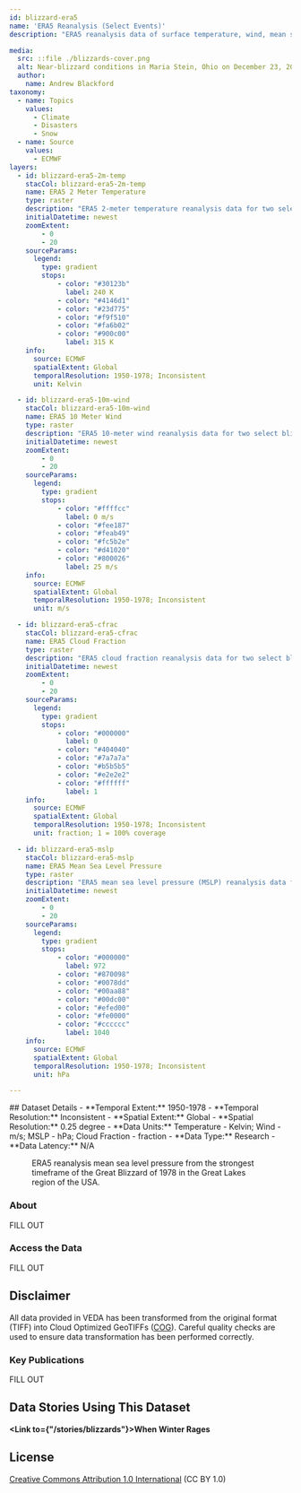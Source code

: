 ```yaml
---
id: blizzard-era5
name: 'ERA5 Reanalysis (Select Events)'
description: "ERA5 reanalysis data of surface temperature, wind, mean sea level pressure, and cloud fraction for two select blizzard events."

media:
  src: ::file ./blizzards-cover.png
  alt: Near-blizzard conditions in Maria Stein, Ohio on December 23, 2022.
  author: 
    name: Andrew Blackford
taxonomy:
  - name: Topics
    values:
      - Climate
      - Disasters
      - Snow
  - name: Source
    values:
      - ECMWF
layers:
  - id: blizzard-era5-2m-temp
    stacCol: blizzard-era5-2m-temp
    name: ERA5 2 Meter Temperature
    type: raster
    description: "ERA5 2-meter temperature reanalysis data for two select blizzards."
    initialDatetime: newest
    zoomExtent:
        - 0
        - 20
    sourceParams:
      legend:
        type: gradient
        stops:
            - color: "#30123b"
              label: 240 K
            - color: "#4146d1"
            - color: "#23d775"
            - color: "#f9f510"
            - color: "#fa6b02"
            - color: "#900c00"
              label: 315 K   
    info:
      source: ECMWF
      spatialExtent: Global
      temporalResolution: 1950-1978; Inconsistent
      unit: Kelvin

  - id: blizzard-era5-10m-wind
    stacCol: blizzard-era5-10m-wind
    name: ERA5 10 Meter Wind
    type: raster
    description: "ERA5 10-meter wind reanalysis data for two select blizzards."
    initialDatetime: newest
    zoomExtent:
        - 0
        - 20
    sourceParams:
      legend:
        type: gradient
        stops:
            - color: "#ffffcc"
              label: 0 m/s
            - color: "#fee187"
            - color: "#feab49"
            - color: "#fc5b2e"
            - color: "#d41020"
            - color: "#800026"
              label: 25 m/s 
    info:
      source: ECMWF
      spatialExtent: Global
      temporalResolution: 1950-1978; Inconsistent
      unit: m/s

  - id: blizzard-era5-cfrac
    stacCol: blizzard-era5-cfrac
    name: ERA5 Cloud Fraction
    type: raster
    description: "ERA5 cloud fraction reanalysis data for two select blizzards."
    initialDatetime: newest
    zoomExtent:
        - 0
        - 20
    sourceParams:
      legend:
        type: gradient
        stops:
            - color: "#000000"
              label: 0
            - color: "#404040"
            - color: "#7a7a7a"
            - color: "#b5b5b5"
            - color: "#e2e2e2"
            - color: "#ffffff"
              label: 1
    info:
      source: ECMWF
      spatialExtent: Global
      temporalResolution: 1950-1978; Inconsistent
      unit: fraction; 1 = 100% coverage

  - id: blizzard-era5-mslp
    stacCol: blizzard-era5-mslp
    name: ERA5 Mean Sea Level Pressure
    type: raster
    description: "ERA5 mean sea level pressure (MSLP) reanalysis data for two select blizzards."
    initialDatetime: newest
    zoomExtent:
        - 0
        - 20
    sourceParams:
      legend:
        type: gradient
        stops:
            - color: "#000000"
              label: 972
            - color: "#870098"
            - color: "#0078dd"
            - color: "#00aa88"
            - color: "#00dc00"
            - color: "#efed00"
            - color: "#fe0000"
            - color: "#cccccc"
              label: 1040
    info:
      source: ECMWF
      spatialExtent: Global
      temporalResolution: 1950-1978; Inconsistent
      unit: hPa

---
```

<Block>
  <Prose>
  ## Dataset Details
  - **Temporal Extent:** 1950-1978
  - **Temporal Resolution:** Inconsistent
  - **Spatial Extent:** Global
  - **Spatial Resolution:** 0.25 degree
  - **Data Units:** Temperature - Kelvin; Wind - m/s; MSLP - hPa; Cloud Fraction - fraction 
  - **Data Type:** Research
  - **Data Latency:** N/A
  </Prose>
<Figure>
  <Map
    center={[-84, 43]}
    zoom={3.5}
    datasetId='blizzard-era5-mslp'
    layerId='blizzard-era5-mslp'
    dateTime='1978-01-26'
  />
  <Caption
    attrAuthor='NASA'
    attrUrl='https://nasa.gov/'
  >
  ERA5 reanalysis mean sea level pressure from the strongest timeframe of the Great Blizzard of 1978 in the Great Lakes region of the USA.
  </Caption>
</Figure>
</Block>

<Block>
  <Prose>

  ### About

  FILL OUT
  </Prose>
</Block>

<Block>
  <Prose>
  
  ### Access the Data

  FILL OUT

  </Prose>
</Block>

<Block>
  <Prose>
  
  ## Disclaimer

  All data provided in VEDA has been transformed from the original format (TIFF) into Cloud Optimized GeoTIFFs ([COG](https://www.cogeo.org)). Careful quality checks are used to ensure data transformation has been performed correctly.  
  
  </Prose>
</Block>

<Block>
  <Prose>

  ### Key Publications
  
  FILL OUT

  </Prose>
</Block>

<Block>
  <Prose>
  
  ## Data Stories Using This Dataset
  
  **<Link to={"/stories/blizzards"}>When Winter Rages</Link>**

  </Prose>
</Block>

<Block>
  <Prose>
  
  ## License
  
  [Creative Commons Attribution 1.0 International](https://creativecommons.org/publicdomain/zero/1.0/legalcode) (CC BY 1.0)

  </Prose>
</Block>